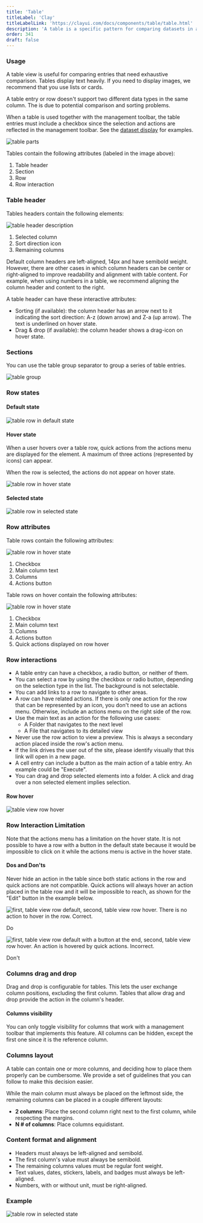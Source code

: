 ```yaml
---
title: 'Table'
titleLabel: 'Clay'
titleLabelLink: 'https://clayui.com/docs/components/table/table.html'
description: 'A table is a specific pattern for comparing datasets in a very direct and analytical way.'
order: 341
draft: false
---
```



### Usage

A table view is useful for comparing entries that need exhaustive comparison. Tables display text heavily. If you need to display images, we recommend that you use lists or cards.

A table entry or row doesn't support two different data types in the same column. The is due to potential comparison and sorting problems.

When a table is used together with the management toolbar, the table entries must include a checkbox since the selection and actions are reflected in the management toolbar. See the [dataset display](./../dataset-display) for examples.

![table parts](/images/lexicon/TableParts.jpg)

Tables contain the following attributes (labeled in the image above):

1. Table header
2. Section
3. Row
4. Row interaction

### Table header
Tables headers contain the following elements:

![table header description](/images/lexicon/TableHeaderParts.jpg)

1. Selected column
2. Sort direction icon
3. Remaining columns

Default column headers are left-aligned, 14px and have semibold weight. However, there are other cases in which column headers can be center or right-aligned to improve readability and alignment with table content. For example, when using numbers in a table, we recommend aligning the column header and content to the right.

A table header can have these interactive attributes:

-   Sorting (if available): the column header has an arrow next to it indicating the sort direction: A-z (down arrow) and Z-a (up arrow). The text is underlined on hover state.
-   Drag & drop (if available): the column header shows a drag-icon on hover state.


### Sections

You can use the table group separator to group a series of table entries.

![table group](/images/lexicon/TableViewGroupSeparator.jpg)

### Row states

#### Default state

![table row in default state](/images/lexicon/TableViewDefault.jpg)

#### Hover state

When a user hovers over a table row, quick actions from the actions menu are displayed for the element. A maximum of three actions (represented by icons) can appear.

When the row is selected, the actions do not appear on hover state.

![table row in hover state](/images/lexicon/TableViewHover.jpg)

#### Selected state

![table row in selected state](/images/lexicon/TableViewSelected.jpg)

### Row attributes
Table rows contain the following attributes:

![table row in hover state](/images/lexicon/TableViewDefaultParts.jpg)

1. Checkbox
2. Main column text
3. Columns
4. Actions button

Table rows on hover contain the following attributes:

![table row in hover state](/images/lexicon/TableViewHoverParts.jpg)

1. Checkbox
2. Main column text
3. Columns
4. Actions button
5. Quick actions displayed on row hover

### Row interactions

-   A table entry can have a checkbox, a radio button, or neither of them.
-   You can select a row by using the checkbox or radio button, depending on the selection type in the list. The background is not selectable.
-   You can add links to a row to navigate to other areas.
-   A row can have related actions. If there is only one action for the row that can be represented by an icon, you don't need to use an actions menu. Otherwise, include an actions menu on the right side of the row.
-   Use the main text as an action for the following use cases:
    -   A Folder that navigates to the next level
    -   A File that navigates to its detailed view
-   Never use the row action to view a preview. This is always a secondary action placed inside the row's action menu.
-   If the link drives the user out of the site, please identify visually that this link will open in a new page.
-   A cell entry can include a button as the main action of a table entry. An example could be "Execute".
-   You can drag and drop selected elements into a folder. A click and drag over a non selected element implies selection.

#### Row hover

![table view row hover](/images/lexicon/TableViewRowHover.gif)

### Row Interaction Limitation

Note that the actions menu has a limitation on the hover state. It is not possible to have a row with a button in the default state because it would be impossible to click on it while the actions menu is active in the hover state.

#### Dos and Don'ts

Never hide an action in the table since both static actions in the row and quick actions are not compatible. Quick actions will always hover an action placed in the table row and it will be impossible to reach, as shown for the "Edit" button in the example below.

<Grid templateColumns="1fr" autoRows="auto" gap="2rem">
	<Grid.Item>
		<img
			style={{ marginTop: '1.5rem' }}
			src="/images/lexicon/TableRowInteractionDo.jpg"
			alt="first, table view row default, second, table view row hover. There is no action to hover in the row. Correct."
		/>
		<p class="do">Do</p>
	</Grid.Item>
</Grid>
<Grid templateColumns="1fr" autoRows="auto" gap="2rem">
	<Grid.Item>
		<img
			style={{ marginTop: '1.5rem' }}
			src="/images/lexicon/TableRowInteractionDont.jpg"
			alt="first, table view row default with a button at the end, second, table view row hover. An action is hovered by quick actions. Incorrect."
		/>
		<p class="dont">Don't</p>
	</Grid.Item>
</Grid>

### Columns drag and drop

Drag and drop is configurable for tables. This lets the user exchange column positions, excluding the first column. Tables that allow drag and drop provide the action in the column's header.

#### Columns visibility

You can only toggle visibility for columns that work with a management toolbar that implements this feature. All columns can be hidden, except the first one since it is the reference column.

### Columns layout

A table can contain one or more columns, and deciding how to place them properly can be cumbersome. We provide a set of guidelines that you can follow to make this decision easier.

While the main column must always be placed on the leftmost side, the remaining columns can be placed in a couple different layouts:

-   **2 columns**: Place the second column right next to the first column, while respecting the margins.
-   **N # of columns**: Place columns equidistant.

### Content format and alignment

-   Headers must always be left-aligned and semibold.
-   The first column's value must always be semibold.
-   The remaining columns values must be regular font weight.
-   Text values, dates, stickers, labels, and badges must always be left-aligned.
-   Numbers, with or without unit, must be right-aligned.

### Example

![table row in selected state](/images/lexicon/TableExample.jpg)
